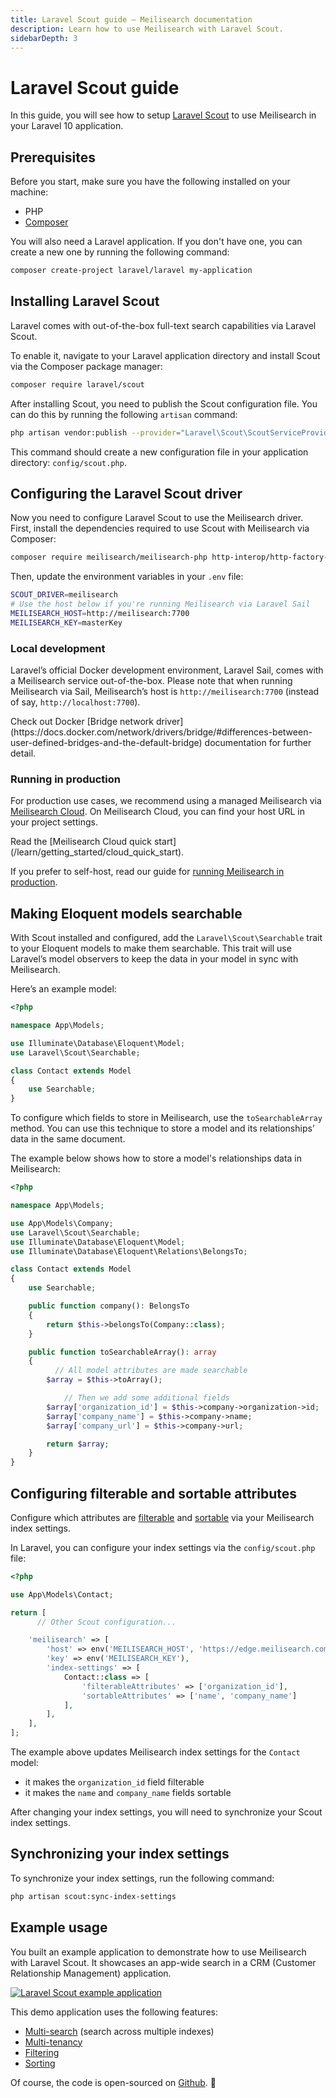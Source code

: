 ```yaml
---
title: Laravel Scout guide — Meilisearch documentation
description: Learn how to use Meilisearch with Laravel Scout.
sidebarDepth: 3
---
```


# Laravel Scout guide

In this guide, you will see how to setup [Laravel Scout](https://laravel.com/docs/10.x/scout) to use Meilisearch in your Laravel 10 application.

## Prerequisites

Before you start, make sure you have the following installed on your machine:
- PHP
- [Composer](https://getcomposer.org/)

You will also need a Laravel application. If you don't have one, you can create a new one by running the following command:

```sh
composer create-project laravel/laravel my-application
```

## Installing Laravel Scout

Laravel comes with out-of-the-box full-text search capabilities via Laravel Scout.

To enable it, navigate to your Laravel application directory and install Scout via the Composer package manager:

```sh
composer require laravel/scout
```

After installing Scout, you need to publish the Scout configuration file. You can do this by running the following `artisan` command:

```sh
php artisan vendor:publish --provider="Laravel\Scout\ScoutServiceProvider"
```

This command should create a new configuration file in your application directory: `config/scout.php`.

## Configuring the Laravel Scout driver

Now you need to configure Laravel Scout to use the Meilisearch driver. First, install the dependencies required to use Scout with Meilisearch via Composer:

```sh
composer require meilisearch/meilisearch-php http-interop/http-factory-guzzle
```

Then, update the environment variables in your `.env` file:

```sh
SCOUT_DRIVER=meilisearch
# Use the host below if you're running Meilisearch via Laravel Sail
MEILISEARCH_HOST=http://meilisearch:7700
MEILISEARCH_KEY=masterKey
```

### Local development

Laravel’s official Docker development environment, Laravel Sail, comes with a Meilisearch service out-of-the-box. Please note that when running Meilisearch via Sail, Meilisearch’s host is `http://meilisearch:7700` (instead of say, `http://localhost:7700`).

<Capsule intent="note">
Check out Docker [Bridge network driver](https://docs.docker.com/network/drivers/bridge/#differences-between-user-defined-bridges-and-the-default-bridge) documentation for further detail.
</Capsule>

### Running in production

For production use cases, we recommend using a managed Meilisearch via [Meilisearch Cloud](https://www.meilisearch.com/cloud?utm_campaign=laravel&utm_source=docs&utm_medium=laravel-scout-guide). On Meilisearch Cloud, you can find your host URL in your project settings.

<Capsule intent="tip">
Read the [Meilisearch Cloud quick start](/learn/getting_started/cloud_quick_start).
</Capsule>

If you prefer to self-host, read our guide for [running Meilisearch in production](/guides/deployment/running_production).

## Making Eloquent models searchable

With Scout installed and configured, add the `Laravel\Scout\Searchable` trait to your Eloquent models to make them searchable. This trait will use Laravel’s model observers to keep the data in your model in sync with Meilisearch.

Here’s an example model:

```php
<?php

namespace App\Models;

use Illuminate\Database\Eloquent\Model;
use Laravel\Scout\Searchable;

class Contact extends Model
{
	use Searchable;
}
```

To configure which fields to store in Meilisearch, use the `toSearchableArray` method. You can use this technique to store a model and its relationships’ data in the same document.

The example below shows how to store a model's relationships data in Meilisearch:

```php
<?php

namespace App\Models;

use App\Models\Company;
use Laravel\Scout\Searchable;
use Illuminate\Database\Eloquent\Model;
use Illuminate\Database\Eloquent\Relations\BelongsTo;

class Contact extends Model
{
    use Searchable;

    public function company(): BelongsTo
    {
        return $this->belongsTo(Company::class);
    }

    public function toSearchableArray(): array
    {
	      // All model attributes are made searchable
        $array = $this->toArray();

		    // Then we add some additional fields
        $array['organization_id'] = $this->company->organization->id;
        $array['company_name'] = $this->company->name;
        $array['company_url'] = $this->company->url;

        return $array;
    }
}
```

## Configuring filterable and sortable attributes

Configure which attributes are [filterable](/learn/filtering_and_sorting/filter_search_results) and [sortable](/learn/fine_tuning_results/sorting) via your Meilisearch index settings.

In Laravel, you can configure your index settings via the `config/scout.php` file:

```php
<?php

use App\Models\Contact;

return [
	  // Other Scout configuration...

    'meilisearch' => [
        'host' => env('MEILISEARCH_HOST', 'https://edge.meilisearch.com'),
        'key' => env('MEILISEARCH_KEY'),
        'index-settings' => [
            Contact::class => [
                'filterableAttributes' => ['organization_id'],
                'sortableAttributes' => ['name', 'company_name']
            ],
        ],
    ],
];
```

The example above updates Meilisearch index settings for the `Contact` model:

- it makes the `organization_id` field filterable
- it makes the `name` and `company_name` fields sortable

After changing your index settings, you will need to synchronize your Scout index settings.

## Synchronizing your index settings

To synchronize your index settings, run the following command:

```sh
php artisan scout:sync-index-settings
```

## Example usage

You built an example application to demonstrate how to use Meilisearch with Laravel Scout. It showcases an app-wide search in a CRM (Customer Relationship Management) application.

[![Laravel Scout example application](https://raw.githubusercontent.com/meilisearch/documentation/add-laravel-multitenancy-guide/assets/images/demos/saas-demo-screenshot.png)](https://saas.meilisearch.com/?utm_campaign=laravel&utm_source=docs&utm_medium=laravel-scout-guide)

This demo application uses the following features:
- [Multi-search](/reference/api/multi_search) (search across multiple indexes)
- [Multi-tenancy](/learn/security/multitenancy_tenant_tokens)
- [Filtering](/learn/filtering_and_sorting/filter_search_results)
- [Sorting](/learn/fine_tuning_results/sorting)

Of course, the code is open-sourced on [Github](https://github.com/meilisearch/saas-demo). 🎉
